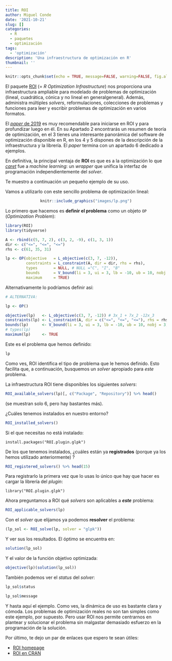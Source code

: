 ```yaml
---
title: ROI
author: Miguel Conde
date: '2021-10-21'
slug: []
categories:
  - R
  - paquetes
  - optimización
tags:
  - 'optimización'
description: 'Una infraestructura de optimización en R'
thumbnail: ''
---
```


```r
knitr::opts_chunk$set(echo = TRUE, message=FALSE, warning=FALSE, fig.align='center')
```

El paquete [ROI](https://cran.r-project.org/web/packages/ROI/index.html) 
(= *R Optimization Infrastructure*) 
nos proporciona una infraestructura ampliable para modelado de problemas de optimización (lineal,
  cuadrática, cónica y no lineal en generalgeneral). Además, administra múltiples *solvers*, 
  reformulaciones, colecciones de problemas y funciones para leer y escribir 
  problemas de optimización en varios formatos.

El [*paper* de 2019](https:/epub.wu.ac.at/5858/) es muy recomendable para iniciarse
en ROI y para profundizar luego en él. En su Apartado 2 encontrarás un
resumen de teoría de optimización, en el 3 tienes una interesante panorámica del 
software de optimización disponible en R, en los 4 y 5 dispones de la descripción 
de la infraestructura y la librería. El *paper* termina con un apartado 6 dedicado a
ejemplos.

En definitiva, la principal ventaja de **ROI** es que es a la optimización lo 
que [*caret*](https://cran.r-project.org/web/packages/caret/index.html) fue a 
*machine learning*: un *wrapper* que unifica la interfaz de 
programación independientemente del *solver*.

Te muestro a continuación un pequeño ejemplo de su uso.

Vamos a utilizarlo con este sencillo problema de optimización lineal:

<center>
```r
knitr::include_graphics("images/lp.png")
```
</center>

Lo primero que hacemos es **definir el problema** como un objeto `OP` (*Optimization
Problem*):

```r
library(ROI)
library(tidyverse)

A <- rbind(c(5, 7, 2), c(3, 2, -9), c(1, 3, 1))
dir <- c("<=", "<=", "<=")
rhs <- c(61, 35, 31)

lp <- OP(objective   = L_objective(c(3, 7, -12)),
         constraints = L_constraint(A, dir = dir, rhs = rhs),
         types       = NULL, # NULL ="C", "I", "B"
         bounds      = V_bound(li = 3, ui = 3, lb = -10, ub = 10, nobj = 3),
         maximum     = TRUE)
```

Alternativamente lo podríamos definir así:

```r
# ALTERNATIVA:

lp <- OP()

objective(lp)   <- L_objective(c(3, 7, -12)) # 3x_1 + 7x_2 -12x_3
constraints(lp) <- L_constraint(A, dir = c("<=", "<=", "<="), rhs = rhs)
bounds(lp)      <- V_bound(li = 3, ui = 3, lb = -10, ub = 10, nobj = 3)
# types(lp)
maximum(lp)     <- TRUE
```

Este es el problema que hemos definido:

```r
lp
```

Como ves, ROI identifica el tipo de problema que le hemos definido. Esto facilita que,
a continuación, busquemos un *solver* apropiado para *este* problema.

La infraestructura ROI tiene disponibles los siguientes *solvers*:

```r
ROI_available_solvers(lp)[, c("Package", "Repository")] %>% head()
```

(se muestran solo 6, pero hay bastantes más).

¿Cuáles tenemos instalados en nuestro entorno?

```r
ROI_installed_solvers()
```

Si el que necesitas no está instalado:

```
install.packages("ROI.plugin.glpk")
```

De los que tenemos instalados, ¿cuáles están ya **registrados** (porque ya los hemos
utilizado anteriormente) ?

```r
ROI_registered_solvers() %>% head(15)
```

Para registrarlo la primera vez que lo usas lo único que hay que hacer es 
cargar la librería del *plugin*:

```
library("ROI.plugin.glpk")
```

Ahora preguntamos a ROI qué *solvers* son aplicables a ***este*** problema:

```r
ROI_applicable_solvers(lp)
```

Con el *solver* que elijamos ya podemos **resolver** el problema:

```r

(lp_sol <- ROI_solve(lp, solver = "glpk"))

```

Y ver sus los resultados. El óptimo se encuentra en:

```r
solution(lp_sol)
```

Y el valor de la función objetivo optimizada:

```r
objective(lp)(solution(lp_sol))
```

También podemos ver el *status* del *solver*:

```r
lp_sol$status
```


```r
lp_sol$message
```

Y hasta aquí el ejemplo. Como ves, la dinámica de uso es bastante clara y cómoda.
Los problemas de optimización reales no son tan simples como este ejemplo, por
supuesto. Pero usar ROI nos permite centrarnos en plantear y solucionar el problema
sin malgastar demasiado esfuerzo en la programación de la solución.

Por último, te dejo un par de enlaces que espero te sean útiles:


- [ROI homepage](https:/roi.r-forge.r-project.org/)
- [ROI en CRAN](https:/cran.r-project.org/web/packages/ROI/index.html)
